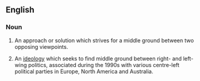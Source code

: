==English==
===Noun===
{{en-noun|sg=[[third]] [[way]]}}

# An approach or solution which strives for a middle ground between two opposing viewpoints.
# {{politics}} An [[ideology]] which seeks to find middle ground between right- and left-wing politics, associated during the 1990s with various centre-left political parties in Europe, North America and Australia.